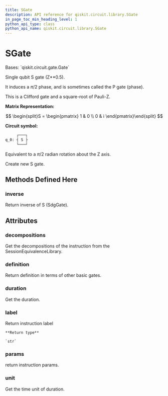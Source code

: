 ```yaml
---
title: SGate
description: API reference for qiskit.circuit.library.SGate
in_page_toc_min_heading_level: 1
python_api_type: class
python_api_name: qiskit.circuit.library.SGate
---
```


# SGate

<Class id="qiskit.circuit.library.SGate" github="https://github.com/qiskit/qiskit/tree/stable/0.18/qiskit/circuit/library/standard_gates/s.py" signature="SGate(label=None)">
  Bases: `qiskit.circuit.gate.Gate`

  Single qubit S gate (Z\*\*0.5).

  It induces a $\pi/2$ phase, and is sometimes called the P gate (phase).

  This is a Clifford gate and a square-root of Pauli-Z.

  **Matrix Representation:**

  $$
  \begin{split}S = \begin{pmatrix}
          1 & 0 \\
          0 & i
      \end{pmatrix}\end{split}
  $$

  **Circuit symbol:**

  ```python
       ┌───┐
  q_0: ┤ S ├
       └───┘
  ```

  Equivalent to a $\pi/2$ radian rotation about the Z axis.

  Create new S gate.

  ## Methods Defined Here

  ### inverse

  <Function id="qiskit.circuit.library.SGate.inverse" signature="SGate.inverse()">
    Return inverse of S (SdgGate).
  </Function>

  ## Attributes

  ### decompositions

  <Attribute id="qiskit.circuit.library.SGate.decompositions" name="decompositions">
    Get the decompositions of the instruction from the SessionEquivalenceLibrary.
  </Attribute>

  ### definition

  <Attribute id="qiskit.circuit.library.SGate.definition" name="definition">
    Return definition in terms of other basic gates.
  </Attribute>

  ### duration

  <Attribute id="qiskit.circuit.library.SGate.duration" name="duration">
    Get the duration.
  </Attribute>

  ### label

  <Attribute id="qiskit.circuit.library.SGate.label" name="label">
    Return instruction label

    **Return type**

    `str`
  </Attribute>

  ### params

  <Attribute id="qiskit.circuit.library.SGate.params" name="params">
    return instruction params.
  </Attribute>

  ### unit

  <Attribute id="qiskit.circuit.library.SGate.unit" name="unit">
    Get the time unit of duration.
  </Attribute>
</Class>


